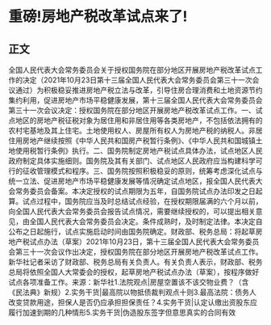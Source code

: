 # 重磅!房地产税改革试点来了!
## 正文
全国人民代表大会常务委员会关于授权国务院在部分地区开展房地产税改革试点工作的决定（2021年10月23日第十三届全国人民代表大会常务委员会第三十一次会议通过）为积极稳妥推进房地产税立法与改革，引导住房合理消费和土地资源节约集约利用，促进房地产市场平稳健康发展，第十三届全国人民代表大会常务委员会第三十一次会议决定：授权国务院在部分地区开展房地产税改革试点工作。一、试点地区的房地产税征税对象为居住用和非居住用等各类房地产，不包括依法拥有的农村宅基地及其上住宅。土地使用权人、房屋所有权人为房地产税的纳税人。非居住用房地产继续按照《中华人民共和国房产税暂行条例》、《中华人民共和国城镇土地使用税暂行条例》执行。二、国务院制定房地产税试点具体办法，试点地区人民政府制定具体实施细则。国务院及其有关部门、试点地区人民政府应当构建科学可行的征收管理模式和程序。三、国务院按照积极稳妥的原则，统筹考虑深化试点与统一立法、促进房地产市场平稳健康发展等情况确定试点地区，报全国人民代表大会常务委员会备案。本决定授权的试点期限为五年，自国务院试点办法印发之日起算。试点过程中，国务院应当及时总结试点经验，在授权期限届满的六个月以前，向全国人民代表大会常务委员会报告试点情况，需要继续授权的，可以提出相关意见，由全国人民代表大会常务委员会决定。条件成熟时，及时制定法律。本决定自公布之日起施行，试点实施启动时间由国务院确定。财政部、税务总局：将起草房地产税试点办法（草案）2021年10月23日，第十三届全国人民代表大会常务委员会第三十一次会议作出决定，授权国务院在部分地区开展房地产税改革试点工作。新华社记者采访了财政部、税务总局有关负责人。有关负责人表示，财政部、税务总局将依照全国人大常委会的授权，起草房地产税试点办法（草案），按程序做好试点各项准备工作。来源：新华社1.法院观点|房屋空置该不该交物业费？（含《民法典》新规）2.实务干货|最高院以物抵债裁判观点十则3.最高法院：债务人改变贷款用途，担保人是否仍应承担担保责任？4.实务干货|认定认缴出资股东应履行加速到期的几种情形5.实务干货|伪造股东签字但意思真实的合同有效